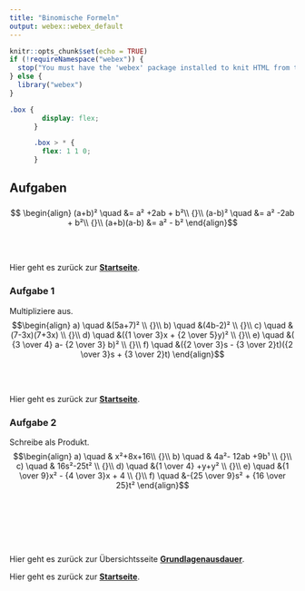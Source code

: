 ```yaml
---
title: "Binomische Formeln"
output: webex::webex_default
---
```


```r
knitr::opts_chunk$set(echo = TRUE)
if (!requireNamespace("webex")) {
  stop("You must have the 'webex' package installed to knit HTML from this template.\n   devtools::install_github(\"psyteachr/webex\")")
} else {
  library("webex")
}
```

```css
.box {
        display: flex;
      }

      .box > * {
        flex: 1 1 0;
      }
```


## Aufgaben{.tabset}

### { }
$$ \begin{align} (a+b)² \quad &= a² +2ab + b²\\
                   {}\\
                   (a-b)² \quad &= a² -2ab + b²\\
                   {}\\
                   (a+b)(a-b) &= a² - b²
\end{align}$$

<br><br>
 
Hier geht es zurück zur [**Startseite**](https://gdischinger.github.io/Mathe_8d/03FormelnErstellen/FlächenberechnungErinnerung.html).

### Aufgabe 1
Multipliziere aus.
$$\begin{align}
a) \quad &(5a+7)² \\
{}\\
b) \quad &(4b-2)²  \\
{}\\
c) \quad &(7-3x)(7+3x)  \\
{}\\
d) \quad &({1 \over 3}x + {2 \over 5}y)²  \\
{}\\
e) \quad &( {3 \over 4} a- {2 \over 3} b)²  \\
{}\\
f) \quad &({2 \over 3}s - {3 \over 2}t)({2 \over 3}s + {3 \over 2}t)
\end{align}$$

<br><br>
 
Hier geht es zurück zur [**Startseite**](https://gdischinger.github.io/Mathe_8d/03FormelnErstellen/FlächenberechnungErinnerung.html).


### Aufgabe 2
Schreibe als Produkt.
$$\begin{align}
a) \quad & x²+8x+16\\
{}\\
b) \quad & 4a²- 12ab +9b¹  \\
{}\\
c) \quad & 16s²-25t²  \\
{}\\
d) \quad &{1 \over 4} +y+y² \\
{}\\
e) \quad &{1 \over 9}x² - {4 \over 3}x + 4  \\
{}\\
f) \quad &-{25 \over 9}s² + {16 \over 25}t²
\end{align}$$



<br><br><br><br><br>

Hier geht es zurück zur Übersichtsseite [**Grundlagenausdauer**](https://gdischinger.github.io/Mathe_8d/03FormelnErstellen/Grundlagenausdauer.html).



Hier geht es zurück zur [**Startseite**](https://gdischinger.github.io/Mathe_8d/03FormelnErstellen/FlächenberechnungErinnerung.html).
